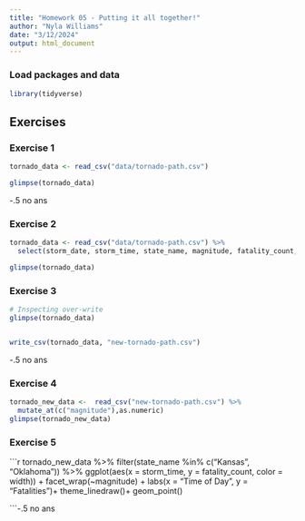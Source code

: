 ```yaml
---
title: "Homework 05 - Putting it all together!"
author: "Nyla Williams"
date: "3/12/2024"
output: html_document
---
```


### Load packages and data

```r
library(tidyverse)
```

## Exercises

### Exercise 1

```r
tornado_data <- read_csv("data/tornado-path.csv")

glimpse(tornado_data)

```
-.5 no ans


### Exercise 2

```r


tornado_data <- read_csv("data/tornado-path.csv") %>%
  select(storm_date, storm_time, state_name, magnitude, fatality_count, length, width)

glimpse(tornado_data)

```


### Exercise 3

```r
# Inspecting over-write
glimpse(tornado_data)


write_csv(tornado_data, "new-tornado-path.csv")
```

-.5 no ans

### Exercise 4

```r
tornado_new_data <-  read_csv("new-tornado-path.csv") %>%
  mutate_at(c("magnitude"),as.numeric)
glimpse(tornado_new_data)


```


### Exercise 5

```r
tornado_new_data %>%
  filter(state_name %in% c("Kansas", "Oklahoma")) %>%
  ggplot(aes(x = storm_time,
             y = fatality_count,
             color = width)) +
  facet_wrap(~magnitude) +
labs(x = "Time of Day", y = "Fatalities")+
theme_linedraw()+
geom_point()

```-.5 no ans


